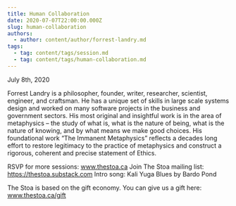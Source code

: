 ```yaml
---
title: Human Collaboration
date: 2020-07-07T22:00:00.000Z
slug: human-collaboration
authors:
  - author: content/author/forrest-landry.md
tags:
  - tag: content/tags/session.md
  - tag: content/tags/human-collaboration.md
---
```


July 8th, 2020

Forrest Landry is a philosopher, founder, writer, researcher, scientist, engineer, and craftsman. He has a unique set of skills in large scale systems design and worked on many software projects in the business and government sectors. His most original and insightful work is in the area of metaphysics – the study of what is, what is the nature of being, what is the nature of knowing, and by what means we make good choices. His foundational work “The Immanent Metaphysics” reflects a decades long effort to restore legitimacy to the practice of metaphysics and construct a rigorous, coherent and precise statement of Ethics.

RSVP for more sessions: www.thestoa.ca
Join The Stoa mailing list: https://thestoa.substack.com
Intro song: Kali Yuga Blues by Bardo Pond

The Stoa is based on the gift economy. You can give us a gift here: www.thestoa.ca/gift
